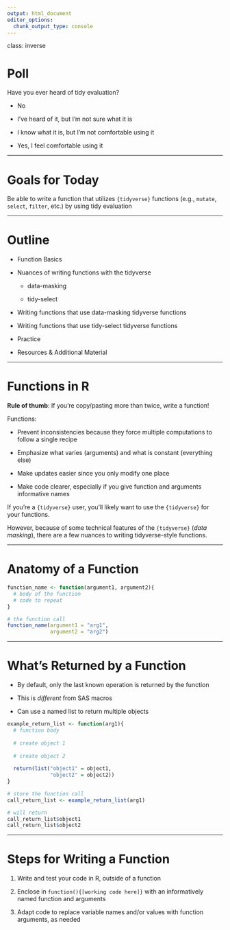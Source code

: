 ```yaml
---
output: html_document
editor_options: 
  chunk_output_type: console
---
```

class: inverse

# Poll

Have you ever heard of tidy evaluation?

* No

* I've heard of it, but I'm not sure what it is

* I know what it is, but I'm not comfortable using it

* Yes, I feel comfortable using it

---

# Goals for Today

Be able to write a function that utilizes `{tidyverse}` functions (e.g., 
`mutate`, `select`, `filter`, etc.) by using tidy evaluation

---

# Outline 

* Function Basics

* Nuances of writing functions with the tidyverse

  - data-masking
  
  - tidy-select

* Writing functions that use data-masking tidyverse functions

* Writing functions that use tidy-select tidyverse functions

* Practice

* Resources & Additional Material

---

# Functions in R

**Rule of thumb**: If you're copy/pasting more than twice, write a function!

Functions:

* Prevent inconsistencies because they force multiple computations to follow a
single recipe

* Emphasize what varies (arguments) and what is constant (everything else)

* Make updates easier since you only modify one place

* Make code clearer, especially if you give function and arguments informative names

If you're a `{tidyverse}` user, you'll likely want to use the `{tidyverse}` for
your functions.

However, because of some technical features of the `{tidyverse}` (*data masking*),
there are a few nuances to writing tidyverse-style functions. 

---

# Anatomy of a Function

```r
function_name <- function(argument1, argument2){
  # body of the function
  # code to repeat
}

# the function call
function_name(argument1 = "arg1",
              argument2 = "arg2")
```

---

# What's Returned by a Function

* By default, only the last known operation is returned by the function

* This is *different* from SAS macros

* Can use a named list to return multiple objects

```r
example_return_list <- function(arg1){
  # function body
  
  # create object 1
  
  # create object 2
  
  return(list("object1" = object1,
              "object2" = object2))
}

# store the function call 
call_return_list <- example_return_list(arg1)

# will return
call_return_list$object1
call_return_list$object2
```

---

# Steps for Writing a Function

1. Write and test your code in R, outside of a function

2. Enclose in `function(){[working code here]}` with an informatively named 
function and arguments

3. Adapt code to replace variable names and/or values with function arguments,
as needed

